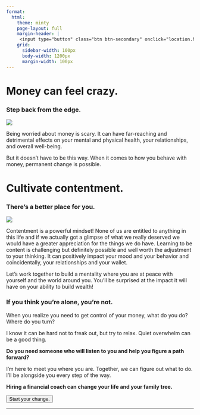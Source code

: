 ```yaml
---
format:
  html:
    theme: minty
    page-layout: full
    margin-header: |
     <input type="button" class="btn btn-secondary" onclick="location.href='https://share.hsforms.com/1uumjkYkQQr29LzgYki5F4ge0x16';" value="Start your change.">
    grid:
      sidebar-width: 100px
      body-width: 1200px
      margin-width: 100px
---
```


# Money can feel crazy.

### Step back from the edge.

![](pexels-taryn-elliott-3889927.jpg)

Being worried about money is scary.  It can have far-reaching and detrimental effects on your mental and physical health, your relationships, and overall well-being. 

But it doesn't have to be this way.  When it comes to how you behave with money, permanent change is possible. 

# Cultivate contentment.  

### There's a better place for you.

![](pexels-mohan-reddy-4227875 (cropped).jpg)

Contentment is a powerful mindset! None of us are entitled to anything in this life and if we actually got a glimpse of what we really deserved we would have a greater appreciation for the things we do have. Learning to be content is challenging but definitely possible and well worth the adjustment to your thinking. It can positively impact your mood and your behavior and coincidentally, your relationships and your wallet.

Let's work together to build a mentality where you are at peace with yourself and the world around you.  You'll be surprised at the impact it will have on your ability to build wealth!

### If you think you're alone, you're not. 

When you realize you need to get control of your money, what do you do?  Where do you turn? 

I know it can be hard not to freak out, but try to relax. Quiet overwhelm can be a good thing.

**Do you need someone who will listen to you and help you figure a path forward?**

I'm here to meet you where you are.  Together, we can figure out what to do. I'll be alongside you every step of the way.

**Hiring a financial coach can change your life and your family tree.**

<input type="button" class="btn btn-secondary" onclick="location.href='https://share.hsforms.com/1uumjkYkQQr29LzgYki5F4ge0x16';" value="Start your change.">

***




